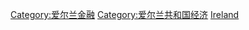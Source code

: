 [[Category:爱尔兰金融|Category:爱尔兰金融]]
[[Category:爱尔兰共和国经济|Category:爱尔兰共和国经济]]
[[Category:欧洲各国金融|Ireland]]